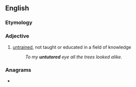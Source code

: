 ==English==

===Etymology===
{{prefix|un|tutored|lang=en}}

===Adjective===
{{en-adj|-}}

# [[untrained]], not taught or educated in a field of knowledge
#: ''To my '''untutored''' eye all the trees looked alike.''

===Anagrams===
* {{l|en|turned out}}
